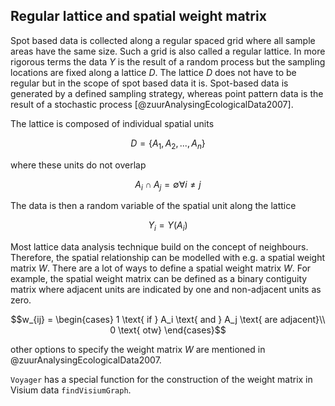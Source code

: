 ## Regular lattice and spatial weight matrix

Spot based data is collected along a regular spaced grid where all sample areas have the same size. Such a grid is also called a regular lattice. In more rigorous terms the data $Y$ is the result of a random process but the sampling locations are fixed along a lattice $D$. The lattice $D$ does not have to be regular but in the scope of spot based data it is. Spot-based data is generated by a defined sampling strategy, whereas point pattern data is the result of a stochastic process [@zuurAnalysingEcologicalData2007].

The lattice is composed of individual spatial units

$$D = \{A_1, A_2,...,A_n\}$$

where these units do not overlap

$$A_i \cap A_j = \emptyset \forall i \neq j$$

The data is then a random variable of the spatial unit along the lattice

$$Y_i = Y(A_i)$$

Most lattice data analysis technique build on the concept of neighbours. Therefore, the spatial relationship can be modelled with e.g. a spatial weight matrix $W$. There are a lot of ways to define a spatial weight matrix $W$. For example, the spatial weight matrix can be defined as a binary contiguity matrix where adjacent units are indicated by one and non-adjacent units as zero.

$$w_{ij} = \begin{cases} 1 \text{ if } A_i \text{ and } A_j \text{ are adjacent}\\ 0 \text{ otw} \end{cases}$$

other options to specify the weight matrix $W$ are mentioned in @zuurAnalysingEcologicalData2007. 

`Voyager` has a special function for the construction of the weight matrix in Visium data `findVisiumGraph`.